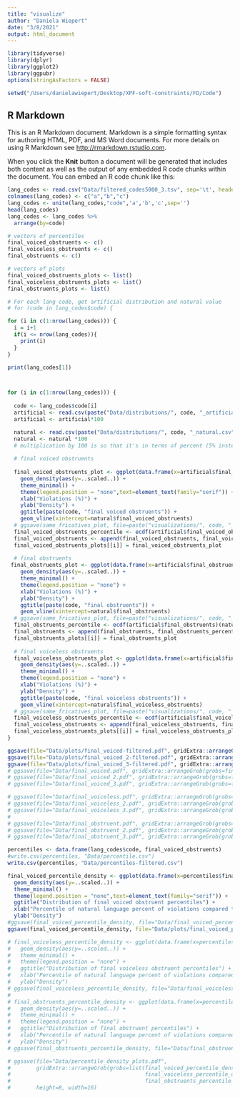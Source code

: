 ```yaml
---
title: "visualize"
author: "Daniela Wiepert"
date: "3/8/2021"
output: html_document
---
```


```r
library(tidyverse)
library(dplyr)
library(ggplot2)
library(ggpubr)
options(stringAsFactors = FALSE)

setwd("/Users/danielawiepert/Desktop/XPF-soft-constraints/FD/Code")
```

## R Markdown

This is an R Markdown document. Markdown is a simple formatting syntax for authoring HTML, PDF, and MS Word documents. For more details on using R Markdown see <http://rmarkdown.rstudio.com>.

When you click the **Knit** button a document will be generated that includes both content as well as the output of any embedded R code chunks within the document. You can embed an R code chunk like this:

```r
lang_codes <- read.csv("Data/filtered_codes5000_3.tsv", sep='\t', header=F)
colnames(lang_codes) <- c("a","b","c")
lang_codes <- unite(lang_codes,"code",'a','b','c',sep='')
head(lang_codes)
lang_codes <- lang_codes %>%
  arrange(by=code)

# vectors of percentiles
final_voiced_obstruents <- c()
final_voiceless_obstruents <- c()
final_obstruents <- c()

# vectors of plots 
final_voiced_obstruents_plots <- list()
final_voiceless_obstruents_plots <- list()
final_obstruents_plots <- list()
```


```r
# For each lang code, get artificial distribution and natural value
# for (code in lang_codes$code) {

for (i in c(1:nrow(lang_codes))) {
  i = i+1
  if(i <= nrow(lang_codes)){
    print(i)
  }
}

print(lang_codes[1])



for (i in c(1:nrow(lang_codes))) {
  
  code <- lang_codes$code[i]
  artificial <- read.csv(paste("Data/distributions/", code, "_artificial.csv", sep=""))
  artificial <- artificial*100

  natural <- read.csv(paste("Data/distributions/", code, "_natural.csv", sep=""))
  natural <- natural *100
  # multiplication by 100 is so that it's in terms of percent (5% instead of 0.05)
  
  # final voiced obstruents
  
  final_voiced_obstruents_plot <- ggplot(data.frame(x=artificial$final_voiced_obstruents), aes(x, color="red")) +
    geom_density(aes(y=..scaled..)) + 
    theme_minimal() + 
    theme(legend.position = "none",text=element_text(family="serif")) + 
    xlab("Violations (%)") +
    ylab("Density") + 
    ggtitle(paste(code, "final voiced obstruents")) +
    geom_vline(xintercept=natural$final_voiced_obstruents)
  # ggsave(same_fricatives_plot, file=paste("visualizations/", code, "_same_fricatives.pdf", sep=""), height=4, width=8)
  final_voiced_obstruents_percentile <- ecdf(artificial$final_voiced_obstruents)(natural$final_voiced_obstruents)
  final_voiced_obstruents <- append(final_voiced_obstruents, final_voiced_obstruents_percentile)
  final_voiced_obstruents_plots[[i]] = final_voiced_obstruents_plot
  
  # final obstruents
 final_obstruents_plot <- ggplot(data.frame(x=artificial$final_obstruents), aes(x, color="red")) +
    geom_density(aes(y=..scaled..)) + 
    theme_minimal() + 
    theme(legend.position = "none") + 
    xlab("Violations (%)") +
    ylab("Density") + 
    ggtitle(paste(code, "final obstruents")) +
    geom_vline(xintercept=natural$final_obstruents)
  # ggsave(same_fricatives_plot, file=paste("visualizations/", code, "_same_fricatives.pdf", sep=""), height=4, width=8)
  final_obstruents_percentile <- ecdf(artificial$final_obstruents)(natural$final_obstruents)
  final_obstruents <- append(final_obstruents, final_obstruents_percentile)
  final_obstruents_plots[[i]] = final_obstruents_plot
  
  # final voiceless obstruents
  final_voiceless_obstruents_plot <- ggplot(data.frame(x=artificial$final_voiceless_obstruents), aes(x, color="red")) +
    geom_density(aes(y=..scaled..)) + 
    theme_minimal() + 
    theme(legend.position = "none") + 
    xlab("Violations (%)") +
    ylab("Density") + 
    ggtitle(paste(code, "final voiceless obstruents")) +
    geom_vline(xintercept=natural$final_voiceless_obstruents)
  # ggsave(same_fricatives_plot, file=paste("visualizations/", code, "_same_fricatives.pdf", sep=""), height=4, width=8)
  final_voiceless_obstruents_percentile <- ecdf(artificial$final_voiceless_obstruents)(natural$final_voiceless_obstruents)
  final_voiceless_obstruents <- append(final_voiceless_obstruents, final_voiceless_obstruents_percentile)
  final_voiceless_obstruents_plots[[i]] = final_voiceless_obstruents_plot
}
```

```r
ggsave(file="Data/plots/final_voiced-filtered.pdf", gridExtra::arrangeGrob(grobs=final_voiced_obstruents_plots[1:16], labels=lang_codes$code), width=12, height=8)
ggsave(file="Data/plots/final_voiced_2-filtered.pdf", gridExtra::arrangeGrob(grobs=final_voiced_obstruents_plots[17:32], labels=lang_codes$code), width=12, height=8)
ggsave(file="Data/plots/final_voiced_3-filtered.pdf", gridExtra::arrangeGrob(grobs=final_voiced_obstruents_plots[33:45], labels=lang_codes$code), width=12, height=8)
# ggsave(file="Data/final_voiced.pdf", gridExtra::arrangeGrob(grobs=final_voiced_obstruents_plots[1:30], labels=lang_codes$code), width=12, height=8)
# ggsave(file="Data/final_voiced_2.pdf", gridExtra::arrangeGrob(grobs=final_voiced_obstruents_plots[31:60], labels=lang_codes$code), width=12, height=8)
# ggsave(file="Data/final_voiced_3.pdf", gridExtra::arrangeGrob(grobs=final_voiced_obstruents_plots[61:77], labels=lang_codes$code), width=12, height=8)

# ggsave(file="Data/final_voiceless.pdf", gridExtra::arrangeGrob(grobs=final_voiceless_obstruents_plots[1:30], labels=lang_codes$code), width=12, height=8)
# ggsave(file="Data/final_voiceless_2.pdf", gridExtra::arrangeGrob(grobs=final_voiceless_obstruents_plots[31:60], labels=lang_codes$code), width=12, height=8)
# ggsave(file="Data/final_voiceless_3.pdf", gridExtra::arrangeGrob(grobs=final_voiceless_obstruents_plots[61:77], labels=lang_codes$code), width=12, height=8)
# 
# ggsave(file="Data/final_obstruent.pdf", gridExtra::arrangeGrob(grobs=final_obstruents_plots[1:30], labels=lang_codes$code), width=12, height=8)
# ggsave(file="Data/final_obstruent_2.pdf", gridExtra::arrangeGrob(grobs=final_obstruents_plots[31:60], labels=lang_codes$code), width=12, height=8)
# ggsave(file="Data/final_obstruent_3.pdf", gridExtra::arrangeGrob(grobs=final_obstruents_plots[61:77], labels=lang_codes$code), width=12, height=8)
```

```r
percentiles <- data.frame(lang_codes$code, final_voiced_obstruents)
#write.csv(percentiles, "Data/percentile.csv")
write.csv(percentiles, "Data/percentiles-filtered.csv")

final_voiced_percentile_density <- ggplot(data.frame(x=percentiles$final_voiced_obstruents), aes(x, fill="red")) + 
  geom_density(aes(y=..scaled..)) + 
  theme_minimal() + 
  theme(legend.position = "none",text=element_text(family="serif")) + 
  ggtitle("Distribution of final voiced obstruent percentiles") + 
  xlab("Percentile of natural language percent of violations compared to generated distribution") + 
  ylab("Density")
#ggsave(final_voiced_percentile_density, file="Data/final_voiced_percentile_density.pdf", height=4, width=8)
ggsave(final_voiced_percentile_density, file="Data/plots/final_voiced_percentile_density-filtered.pdf", height=4, width=8)

# final_voiceless_percentile_density <- ggplot(data.frame(x=percentiles$final_voiceless_obstruents), aes(x, fill="red")) + 
#   geom_density(aes(y=..scaled..)) + 
#   theme_minimal() + 
#   theme(legend.position = "none") + 
#   ggtitle("Distribution of final voiceless obstruent percentiles") + 
#   xlab("Percentile of natural language percent of violations compared to generated distribution") + 
#   ylab("Density")
# ggsave(final_voiceless_percentile_density, file="Data/final_voiceless_percentile_density.pdf", height=4, width=8)
# 
# final_obstruents_percentile_density <- ggplot(data.frame(x=percentiles$final_obstruents), aes(x, fill="red")) + 
#   geom_density(aes(y=..scaled..)) + 
#   theme_minimal() + 
#   theme(legend.position = "none") + 
#   ggtitle("Distribution of final obstruent percentiles") + 
#   xlab("Percentile of natural language percent of violations compared to generated distribution") + 
#   ylab("Density")
# ggsave(final_obstruents_percentile_density, file="Data/final_obstruent_percentile_density.pdf", height=4, width=8)

# ggsave(file="Data/percentile_density_plots.pdf", 
#        gridExtra::arrangeGrob(grobs=list(final_voiced_percentile_density,
#                                          final_voiceless_percentile_density,
#                                          final_obstruents_percentile_density)),
#        height=8, width=16)
```

